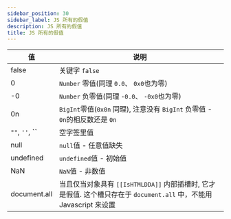 ```yaml
---
sidebar_position: 30
sidebar_label: JS 所有的假值
description: JS 所有的假值
title: JS 所有的假值
---
```


|  值  | 说明 |
| ---- | --- |
| false | 关键字 `false` |
| 0 | `Number` 零值(同理 `0.0`、 `0x0`也为零) |
| -0 | `Number` 负零值(同理 `-0.0`、 `-0x0`也为零) |
| 0n | `BigInt`零值(`0x0n` 同理), 注意没有 `BigInt` 负零值 - `0n`的相反数还是 `0n` |
| `""`, `''`, **\`\`** | 空字签里值 |
| null | `null`值 - 任意值缺失 |
| undefined | `undefined`值 - 初始值 |
| NaN | `NaN`值 - 非数值 |
| document.all | 当且仅当对象具有 `[[IsHTMLDDA]]` 内部插槽时, 它才是假值. 这个槽只存在于 `document.all` 中，不能用 Javascript 来设置 |

